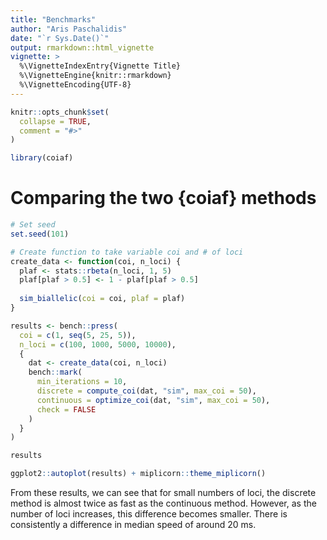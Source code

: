 ```yaml
---
title: "Benchmarks"
author: "Aris Paschalidis"
date: "`r Sys.Date()`"
output: rmarkdown::html_vignette
vignette: >
  %\VignetteIndexEntry{Vignette Title}
  %\VignetteEngine{knitr::rmarkdown}
  %\VignetteEncoding{UTF-8}
---
```


```r
knitr::opts_chunk$set(
  collapse = TRUE,
  comment = "#>"
)

library(coiaf)
```

# Comparing the two {coiaf} methods
```r
# Set seed
set.seed(101)

# Create function to take variable coi and # of loci
create_data <- function(coi, n_loci) {
  plaf <- stats::rbeta(n_loci, 1, 5)
  plaf[plaf > 0.5] <- 1 - plaf[plaf > 0.5]
  
  sim_biallelic(coi = coi, plaf = plaf)
}
```

```r
results <- bench::press(
  coi = c(1, seq(5, 25, 5)),
  n_loci = c(100, 1000, 5000, 10000),
  {
    dat <- create_data(coi, n_loci)
    bench::mark(
      min_iterations = 10,
      discrete = compute_coi(dat, "sim", max_coi = 50),
      continuous = optimize_coi(dat, "sim", max_coi = 50),
      check = FALSE
    )
  }
)

results

ggplot2::autoplot(results) + miplicorn::theme_miplicorn()
```
From these results, we can see that for small numbers of loci, the discrete
method is almost twice as fast as the continuous method. However, as the number
of loci increases, this difference becomes smaller. There is consistently a 
difference in median speed of around 20 ms.
